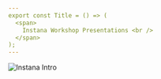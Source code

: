 ```yaml
---
export const Title = () => (
  <span>
    Instana Workshop Presentations <br />
  </span>
);
---
```

<Row>
<Column colMd={4} colLg={4} noGutterMdLeft>
<ArticleCard
  title="Turbonomic Partner Workshop"
  href="https://ibm.box.com/s/kikzbgty0njnni74k8cxr94xbgquqpsc"
  actionIcon="arrowRight"
>

![Instana Intro](images/IntroInstana.png)

</ArticleCard>
</Column>

</Row>